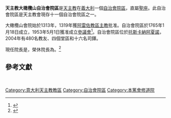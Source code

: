 {{Multiple issues|
{{Primarysources|time=2020-02-16T11:01:57+00:00}}
{{Refimprove|time=2020-02-16T11:01:57+00:00}}
}}
{{Infobox diocese
|jurisdiction = 自治會院區
|name = 大橄欖山
|latin = Territorialis Abbatia Sanctae Mariae Montis Oliveti Maioris
|border = catholic
|image = [[File:MonteOlivieto.jpg|250px]]
|caption = 聖母聖誕主教座堂
|local = Abbazia territoriale di Monte Oliveto Maggiore
|location = [[義大利|義大利]]
|metropolitan = 
|province = （直屬[[聖座|聖座]]）
|population =480
|churches = 
|rite = [[羅馬禮|羅馬禮]]
|established = 1313年
|cathedral = 聖母聖誕主教座堂
|patron =
|pope = {{incumbent pope}}
|territorial abbot = {{link-it|狄田佳·懷德·羅薩|Diego Gualtiero Rosa}}
|title1 = 榮休院長
|title1_name = {{link-de|彌額爾-安傑洛·利則·瑪利亞·蒂里比利|Michelangelo Riccardo Maria Tiribilli|彌額爾-安傑洛·利則·蒂里比利}}
}}

'''天主教大橄欖山自治會院區'''是[[天主教|天主教]]在[[義大利|義大利]]一個[[自治會院區|自治會院區]]，直屬[[聖座|聖座]]。此自治會院區是天主教會現存十一個自治會院區之一。

大橄欖山會院始於1313年，1319年獲[[天主教阿雷佐-科爾托納-聖塞波爾克羅教區|阿雷佐教區主教]]批准。自治會院區於1765年1月18日成立，1953年5月1日獲准成立[[參議會|參議會]]<ref>{{cite book |title=ACTA APOSTOLICAE SEDIS |series=II |volume=XX |year=1953 |publisher=Typis Polyglottis Vaticanis |pages=710-712 |url=https://www.vatican.va/archive/aas/documents/AAS-45-1953-ocr.pdf |accessdate=2020-02-16 |archiveurl=https://web.archive.org/web/20200216105933/https://www.vatican.va/archive/aas/documents/AAS-45-1953-ocr.pdf |archivedate=2020-02-16 |language=la |dead-url=no }}</ref>。自治會院區位於[[托斯卡納|托斯卡納]][[阿夏諾|阿夏諾]]，2004年有480名教友、四個堂區和十六名司鐸。

現任院長是{{link-it|狄田佳·懷德·羅薩|Diego Gualtiero Rosa}}，榮休院長為{{link-de|彌額爾-安傑洛·利則·瑪利亞·蒂里比利|Michelangelo Riccardo Maria Tiribilli|彌額爾-安傑洛·利則·蒂里比利}}。<ref>{{cite press release |title=RINUNCE E NOMINE, 21.10.2010 |url=https://press.vatican.va/content/salastampa/it/bollettino/pubblico/2010/10/21/0636/01421.html |publisher=Sala Stampa della Santa Sede |accessdate=2020-02-16 |archiveurl=https://web.archive.org/web/20200216101829/https://press.vatican.va/content/salastampa/it/bollettino/pubblico/2010/10/21/0636/01421.html |archivedate=2020-02-16 |language=it |date=2010-10-21 |dead-url=no }}</ref>

==參考文獻==
{{reflist}}
{{意大利天主教教區}}
{{Authority control}}   
[[Category:意大利天主教教區|Category:意大利天主教教區]]
[[Category:自治會院區|Category:自治會院區]]
[[Category:本篤會修道院|Category:本篤會修道院]]